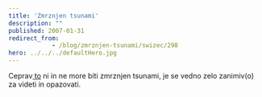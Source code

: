 ```yaml
---
title: 'Zmrznjen tsunami'
description: ""
published: 2007-01-31
redirect_from: 
            - /blog/zmrznjen-tsunami/swizec/298
hero: ../../../defaultHero.jpg
---
```

Ceprav[ to](http://www.harkvideos.com/arctic.htm) ni in ne more biti zmrznjen tsunami, je se vedno zelo zanimiv(o) za videti in opazovati.